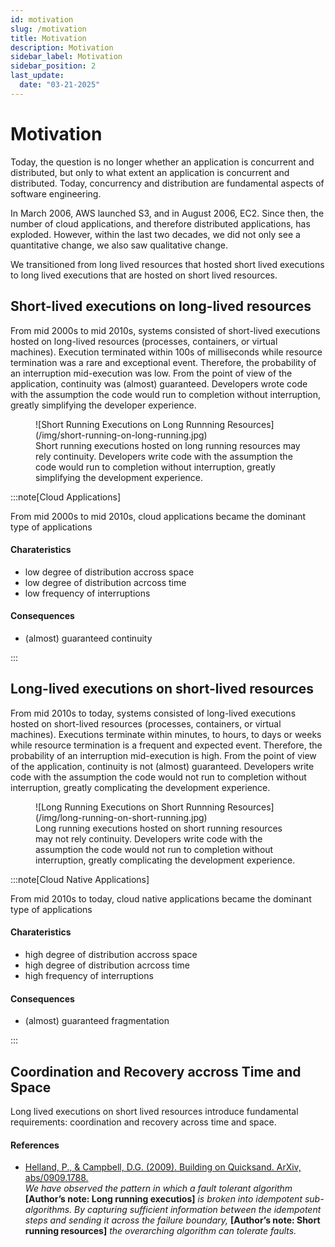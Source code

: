 ```yaml
---
id: motivation
slug: /motivation
title: Motivation
description: Motivation
sidebar_label: Motivation
sidebar_position: 2
last_update:
  date: "03-21-2025"
---
```


# Motivation

Today, the question is no longer whether an application is concurrent and distributed, but only to what extent an application is concurrent and distributed. Today, concurrency and distribution are fundamental aspects of software engineering.

In March 2006, AWS launched S3, and in August 2006, EC2. Since then, the number of cloud applications, and therefore distributed applications, has exploded. However, within the last two decades, we did not only see a quantitative change, we also saw qualitative change.

We transitioned from long lived resources that hosted short lived executions to long lived executions that are hosted on short lived resources.

## Short-lived executions on long-lived resources

From mid 2000s to mid 2010s, systems consisted of short-lived executions hosted on long-lived resources (processes, containers, or virtual machines). Execution terminated within 100s of milliseconds while resource termination was a rare and exceptional event. Therefore, the probability of an interruption mid-execution was low. From the point of view of the application, continuity was (almost) guaranteed. Developers wrote code with the assumption the code would run to completion without interruption, greatly simplifying the developer experience.

<figure>
![Short Running Executions on Long Runnning Resources](/img/short-running-on-long-running.jpg)
<figcaption>Short running executions hosted on long running resources may rely continuity. Developers write code with the assumption the code would run to completion without interruption, greatly simplifying the development experience.</figcaption>
</figure>

:::note[Cloud Applications]

From mid 2000s to mid 2010s, cloud applications became the dominant type of applications

#### Charateristics

- low degree of distribution accross space
- low degree of distribution acrcoss time
- low frequency of interruptions

#### Consequences

- (almost) guaranteed continuity

:::

## Long-lived executions on short-lived resources

From mid 2010s to today, systems consisted of long-lived executions hosted on short-lived resources (processes, containers, or virtual machines). Executions terminate within minutes, to hours, to days or weeks while resource termination is a frequent and expected event. Therefore, the probability of an interruption mid-execution is high. From the point of view of the application, continuity is not (almost) guaranteed. Developers write code with the assumption the code would not run to completion without interruption, greatly complicating the development experience.

<figure>
![Long Running Executions on Short Runnning Resources](/img/long-running-on-short-running.jpg)
<figcaption>Long running executions hosted on short running resources may not rely continuity. Developers write code with the assumption the code would not run to completion without interruption, greatly complicating the development experience.</figcaption>
</figure>

:::note[Cloud Native Applications]

From mid 2010s to today, cloud native applications became the dominant type of applications

#### Charateristics

- high degree of distribution accross space
- high degree of distribution acrcoss time
- high frequency of interruptions

#### Consequences

- (almost) guaranteed fragmentation

:::

## Coordination and Recovery accross Time and Space

Long lived executions on short lived resources introduce fundamental requirements: coordination and recovery across time and space.

#### References

- [Helland, P., & Campbell, D.G. (2009). Building on Quicksand. ArXiv, abs/0909.1788.](https://arxiv.org/pdf/0909.1788) <br/>
*We have observed the pattern in which a fault tolerant algorithm* **[Author’s note: Long running executios]** *is broken into idempotent sub-algorithms. By capturing sufficient information between the idempotent steps and sending it across the failure boundary,* **[Author’s note: Short running resources]** *the overarching algorithm can tolerate faults.*

